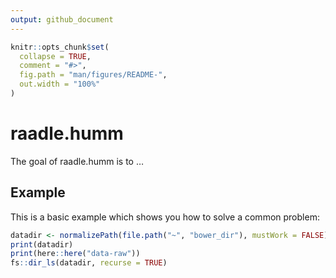 ```yaml
---
output: github_document
---
```


<!-- README.md is generated from README.Rmd. Please edit that file -->

```r
knitr::opts_chunk$set(
  collapse = TRUE,
  comment = "#>",
  fig.path = "man/figures/README-",
  out.width = "100%"
)
```

# raadle.humm

<!-- badges: start -->
<!-- badges: end -->

The goal of raadle.humm is to ...


## Example

This is a basic example which shows you how to solve a common problem:

```r
datadir <- normalizePath(file.path("~", "bower_dir"), mustWork = FALSE) #"/bower"
print(datadir)
print(here::here("data-raw"))
fs::dir_ls(datadir, recurse = TRUE)


```
